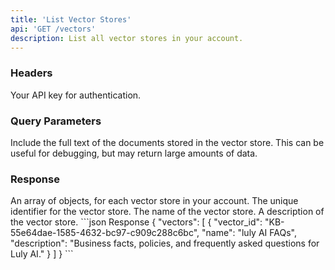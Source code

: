```yaml
---
title: 'List Vector Stores'
api: 'GET /vectors'
description: List all vector stores in your account.
---
```


### Headers

<ParamField header="authorization" type="string" required={true}>
    Your API key for authentication.
</ParamField>


### Query Parameters

<ParamField query="include_text" type="boolean" default="false">
    Include the full text of the documents stored in the vector store. This can be useful for debugging, but may return large amounts of data.
</ParamField>

### Response

<ResponseField name="vectors" type="array">
    An array of objects, for each vector store in your account.
</ResponseField>

<ResponseField name="vectors[].vector_id" type="string">
    The unique identifier for the vector store.
</ResponseField>

<ResponseField name="vectors[].name" type="string">
    The name of the vector store.
</ResponseField>

<ResponseField name="vectors[].description" type="string">
    A description of the vector store.
</ResponseField>

<ResponseExample>
```json Response
{
    "vectors": [
        {
            "vector_id": "KB-55e64dae-1585-4632-bc97-c909c288c6bc",
            "name": "luly AI FAQs",
            "description": "Business facts, policies, and frequently asked questions for Luly AI."
        }
    ]
}
```
</ResponseExample>